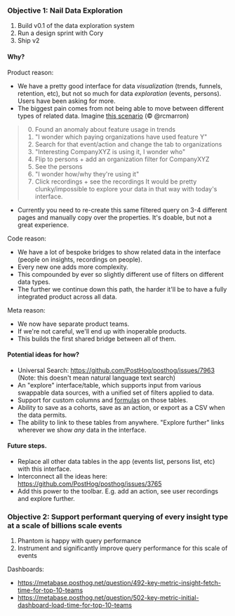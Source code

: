 ### Objective 1: Nail Data Exploration

1. Build v0.1 of the data exploration system
2. Run a design sprint with Cory
3. Ship v2

#### Why?

Product reason:

- We have a pretty good interface for data *visualization* (trends, funnels, retention, etc), but not so much for data 
  *exploration* (events, persons). Users have been asking for more.
- The biggest pain comes from not being able to move between different types of related data. Imagine [this scenario](https://github.com/PostHog/posthog/issues/7963#issuecomment-1010235411) (© @rcmarron)
> 0) Found an anomaly about feature usage in trends
> 1) "I wonder which paying organizations have used feature Y"
> 2) Search for that event/action and change the tab to organizations
> 3) "Interesting CompanyXYZ is using it, I wonder who"
> 4) Flip to persons + add an organization filter for CompanyXYZ
> 5) See the persons
> 6) "I wonder how/why they're using it"
> 7) Click recordings + see the recordings
> It would be pretty clunky/impossible to explore your data in that way with today's interface. 
- Currently you need to re-create this same filtered query on 3-4 different pages and manually copy over the properties. 
  It's doable, but not a great experience. 

Code reason:
- We have a lot of bespoke bridges to show related data in the interface (people on insights, recordings on people).
- Every new one adds more complexity. 
- This compounded by ever so slightly different use of filters on different data types.
- The further we continue down this path, the harder it'll be to have a fully integrated product across all data.

Meta reason:
- We now have separate product teams. 
- If we're not careful, we'll end up with inoperable products. 
- This builds the first shared bridge between all of them.

#### Potential ideas for how?
- Universal Search: https://github.com/PostHog/posthog/issues/7963 (Note: this doesn't mean natural language text search)
- An "explore" interface/table, which supports input from various swappable data sources, with a unified set of filters applied to data.
- Support for custom columns and [formulas](https://github.com/PostHog/posthog/issues/11913) on those tables.
- Ability to save as a cohorts, save as an action, or export as a CSV when the data permits.
- The ability to link to these tables from anywhere. "Explore further" links wherever we show *any* data in the interface.

#### Future steps.
- Replace all other data tables in the app (events list, persons list, etc) with this interface.
- Interconnect all the ideas here: https://github.com/PostHog/posthog/issues/3765
- Add this power to the toolbar. E.g. add an action, see user recordings and explore further.

### Objective 2: Support performant querying of every insight type at a scale of billions scale events

1. Phantom is happy with query performance
2. Instrument and significantly improve query performance for this scale of events

Dashboards:
- https://metabase.posthog.net/question/492-key-metric-insight-fetch-time-for-top-10-teams
- https://metabase.posthog.net/question/502-key-metric-initial-dashboard-load-time-for-top-10-teams
